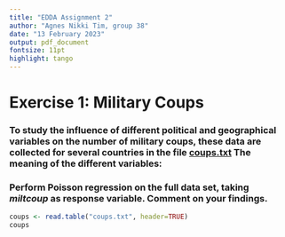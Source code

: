 ```yaml
---
title: "EDDA Assignment 2"
author: "Agnes Nikki Tim, group 38"
date: "13 February 2023"
output: pdf_document
fontsize: 11pt
highlight: tango
---
```


# Exercise 1: Military Coups

### To study the influence of different political and geographical variables on the number of military coups, these data are collected for several countries in the file [coups.txt](https://canvas.vu.nl/courses/68030/files/6051349?wrap=1 "coups.txt") The meaning of the different variables:

### Perform Poisson regression on the full data set, taking *miltcoup* as response variable. Comment on your findings.

```r
coups <- read.table("coups.txt", header=TRUE)
coups
```

